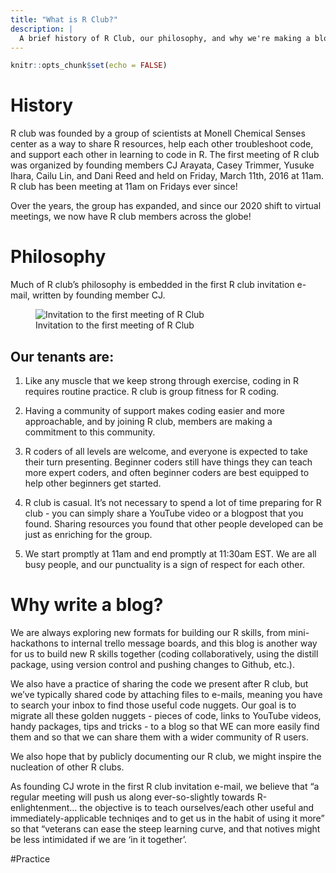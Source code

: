 ---
title: "What is R Club?"
description: |
  A brief history of R Club, our philosophy, and why we're making a blog anyways 
---

```{r setup, include=FALSE}
knitr::opts_chunk$set(echo = FALSE)
```

# History

R club was founded by a group of scientists at Monell Chemical Senses center as a way to share R resources, help each other troubleshoot code, and support each other in learning to code in R. The first meeting of R club was organized by founding members CJ Arayata, Casey Trimmer, Yusuke Ihara, Cailu Lin, and Dani Reed and held on Friday, March 11th, 2016 at 11am. R club has been meeting at 11am on Fridays ever since! 

Over the years, the group has expanded, and since our 2020 shift to virtual meetings, we now have R club members across the globe!

# Philosophy

Much of R club's philosophy is embedded in the first R club invitation e-mail, written by founding member CJ. 


![Invitation to the first meeting of R Club](theFirstRClub_crop.png)


## Our tenants are:

1. Like any muscle that we keep strong through exercise, coding in R requires routine practice. R club is group fitness for R coding. 

2. Having a community of support makes coding easier and more approachable, and by joining R club, members are making a commitment to this community. 

3. R coders of all levels are welcome, and everyone is expected to take their turn presenting. Beginner coders still have things they can teach more expert coders, and often beginner coders are best equipped to help other beginners get started. 

4. R club is casual. It's not necessary to spend a lot of time preparing for R club - you can simply share a YouTube video or a blogpost that you found. Sharing resources you found that other people developed can be just as enriching for the group.

5. We start promptly at 11am and end promptly at 11:30am EST. We are all busy people, and our punctuality is a sign of respect for each other.


# Why write a blog?

We are always exploring new formats for building our R skills, from mini-hackathons to internal trello message boards, and this blog is another way for us to build new R skills together (coding collaboratively, using the distill package, using version control and pushing changes to Github, etc.). 

We also have a practice of sharing the code we present after R club, but we've typically shared code by attaching files to e-mails, meaning you have to search your inbox to find those useful code nuggets. Our goal is to migrate all these golden nuggets - pieces of code, links to YouTube videos, handy packages, tips and tricks - to a blog so that WE can more easily find them and so that we can share them with a wider community of R users. 

We also hope that by publicly documenting our R club, we might inspire the nucleation of other R clubs. 

As founding CJ wrote in the first R club invitation e-mail, we believe that "a regular meeting will push us along ever-so-slightly towards R-enlightenment... the objective is to teach ourselves/each other useful and immediately-applicable techniqes and to get us in the habit of using it more" so that "veterans can ease the steep learning curve, and that notives might be less intimidated if we are 'in it together'. 










#Practice

